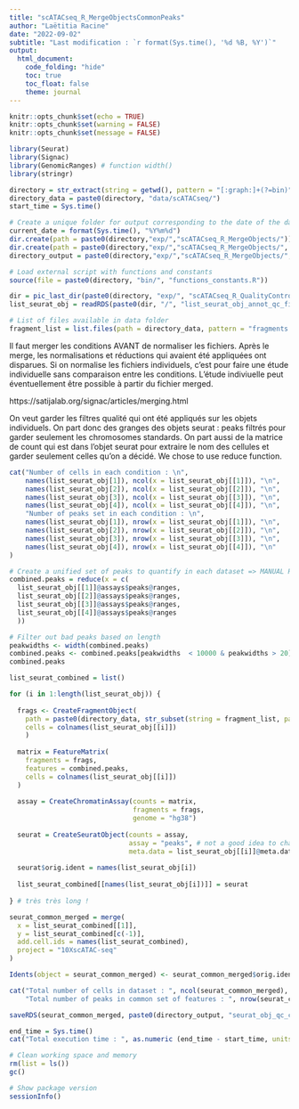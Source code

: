 ```yaml
---
title: "scATACseq_R_MergeObjectsCommonPeaks"
author: "Laëtitia Racine"
date: "2022-09-02"
subtitle: "Last modification : `r format(Sys.time(), '%d %B, %Y')`"
output:
  html_document:
    code_folding: "hide"
    toc: true
    toc_float: false
    theme: journal
---
```


```r

knitr::opts_chunk$set(echo = TRUE)
knitr::opts_chunk$set(warning = FALSE)
knitr::opts_chunk$set(message = FALSE)

```

```r

library(Seurat)
library(Signac)
library(GenomicRanges) # function width()
library(stringr)

```

```r

directory = str_extract(string = getwd(), pattern = "[:graph:]+(?=bin)")
directory_data = paste0(directory, "data/scATACseq/")
start_time = Sys.time()

# Create a unique folder for output corresponding to the date of the day
current_date = format(Sys.time(), "%Y%m%d")
dir.create(path = paste0(directory,"exp/","scATACseq_R_MergeObjects/"))
dir.create(path = paste0(directory,"exp/","scATACseq_R_MergeObjects/", current_date))
directory_output = paste0(directory,"exp/","scATACseq_R_MergeObjects/", current_date, "/")

# Load external script with functions and constants
source(file = paste0(directory, "bin/", "functions_constants.R"))

```

```r

dir = pic_last_dir(paste0(directory, "exp/", "scATACseq_R_QualityControl/"))
list_seurat_obj = readRDS(paste0(dir, "/", "list_seurat_obj_annot_qc_filtered.rds"))

# List of files available in data folder
fragment_list = list.files(path = directory_data, pattern = "fragments.tsv.gz$")

```


Il faut merger les conditions AVANT de normaliser les fichiers.
Après le merge, les normalisations et réductions qui avaient été appliquées ont disparues. 
Si on normalise les fichiers individuels, c'est pour faire une étude individuelle sans comparaison entre les conditions.
L'étude indiviuelle peut éventuellement être possible à partir du fichier merged.

https://satijalab.org/signac/articles/merging.html

On veut garder les filtres qualité qui ont été appliqués sur les objets individuels.
On part donc des granges des objets seurat : peaks filtrés pour garder seulement les chromosomes standards. 
On part aussi de la matrice de count qui est dans l'objet seurat pour extraire le nom des cellules et garder seulement celles qu'on a décidé. 
We chose to use reduce function. 

```r

cat("Number of cells in each condition : \n",
    names(list_seurat_obj[1]), ncol(x = list_seurat_obj[[1]]), "\n",
    names(list_seurat_obj[2]), ncol(x = list_seurat_obj[[2]]), "\n",
    names(list_seurat_obj[3]), ncol(x = list_seurat_obj[[3]]), "\n",
    names(list_seurat_obj[4]), ncol(x = list_seurat_obj[[4]]), "\n",
    "Number of peaks set in each condition : \n",
    names(list_seurat_obj[1]), nrow(x = list_seurat_obj[[1]]), "\n",
    names(list_seurat_obj[2]), nrow(x = list_seurat_obj[[2]]), "\n",
    names(list_seurat_obj[3]), nrow(x = list_seurat_obj[[3]]), "\n",
    names(list_seurat_obj[4]), nrow(x = list_seurat_obj[[4]]), "\n"
)

```

```r

# Create a unified set of peaks to quantify in each dataset => MANUAL REDUCE
combined.peaks = reduce(x = c(
  list_seurat_obj[[1]]@assays$peaks@ranges,
  list_seurat_obj[[2]]@assays$peaks@ranges,
  list_seurat_obj[[3]]@assays$peaks@ranges,
  list_seurat_obj[[4]]@assays$peaks@ranges
  )) 

# Filter out bad peaks based on length
peakwidths <- width(combined.peaks)
combined.peaks <- combined.peaks[peakwidths  < 10000 & peakwidths > 20]
combined.peaks

list_seurat_combined = list()

for (i in 1:length(list_seurat_obj)) {
  
  frags <- CreateFragmentObject(
    path = paste0(directory_data, str_subset(string = fragment_list, pattern = names(list_seurat_obj[i]))),
    cells = colnames(list_seurat_obj[[i]])
    )
  
  matrix = FeatureMatrix(
    fragments = frags,
    features = combined.peaks,
    cells = colnames(list_seurat_obj[[i]])
  )
  
  assay = CreateChromatinAssay(counts = matrix,
                               fragments = frags,
                               genome = "hg38")
  
  seurat = CreateSeuratObject(counts = assay,
                              assay = "peaks", # not a good idea to change the name, it complicates the use of functions
                              meta.data = list_seurat_obj[[i]]@meta.data)
  
  seurat$orig.ident = names(list_seurat_obj[i])
    
  list_seurat_combined[[names(list_seurat_obj[i])]] = seurat
  
} # très très long ! 

seurat_common_merged = merge(
  x = list_seurat_combined[[1]],
  y = list_seurat_combined[c(-1)],
  add.cell.ids = names(list_seurat_combined),
  project = "10XscATAC-seq"
)

Idents(object = seurat_common_merged) <- seurat_common_merged$orig.ident

cat("Total number of cells in dataset : ", ncol(seurat_common_merged), "\n",
    "Total number of peaks in common set of features : ", nrow(seurat_common_merged))

```
```r

saveRDS(seurat_common_merged, paste0(directory_output, "seurat_obj_qc_common_merged.rds"))

```

```r

end_time = Sys.time()
cat("Total execution time : ", as.numeric (end_time - start_time, units = "mins"), "minutes")

# Clean working space and memory 
rm(list = ls())
gc()

# Show package version
sessionInfo()

```


